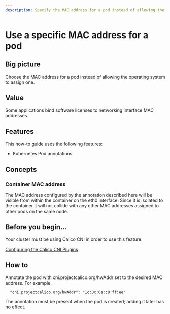 ```yaml
---
description: Specify the MAC address for a pod instead of allowing the operating system to assign one
---
```



# Use a specific MAC address for a pod

## Big picture

Choose the MAC address for a pod instead of allowing the operating system to assign one.

## Value

Some applications bind software licenses to networking interface MAC addresses.

## Features

This how-to guide uses the following features:

- Kubernetes Pod annotations

## Concepts

### Container MAC address

The MAC address configured by the annotation described here will be visible from within the container on the eth0 interface. Since it is isolated to the container it will not collide with any other MAC addresses assigned to other pods on the same node.

## Before you begin...

Your cluster must be using Calico CNI in order to use this feature.

[Configuring the Calico CNI Plugins](../../reference/configure-cni-plugins.mdx)

## How to

Annotate the pod with cni.projectcalico.org/hwAddr set to the desired MAC address. For example:

```
  "cni.projectcalico.org/hwAddr": "1c:0c:0a:c0:ff:ee"
```

The annotation must be present when the pod is created; adding it later has no effect.
